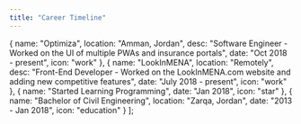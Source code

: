 ```yaml
---
title: "Career Timeline"
---
```


  {
    name: "Optimiza",
    location: "Amman, Jordan",
    desc: "Software Engineer - Worked on the UI of multiple PWAs and insurance portals",
    date: "Oct 2018 - present",
    icon: "work"
  },
  {
    name: "LookInMENA",
    location: "Remotely",
    desc: "Front-End Developer - Worked on the LookInMENA.com website and adding new competitive features",
    date: "July 2018 - present",
    icon: "work"
  },
  {
    name: "Started Learning Programming",
    date: "Jan 2018",
    icon: "star"
  },
  {
    name: "Bachelor of Civil Engineering",
    location: "Zarqa, Jordan",
    date: "2013 - Jan 2018",
    icon: "education"
  }
];